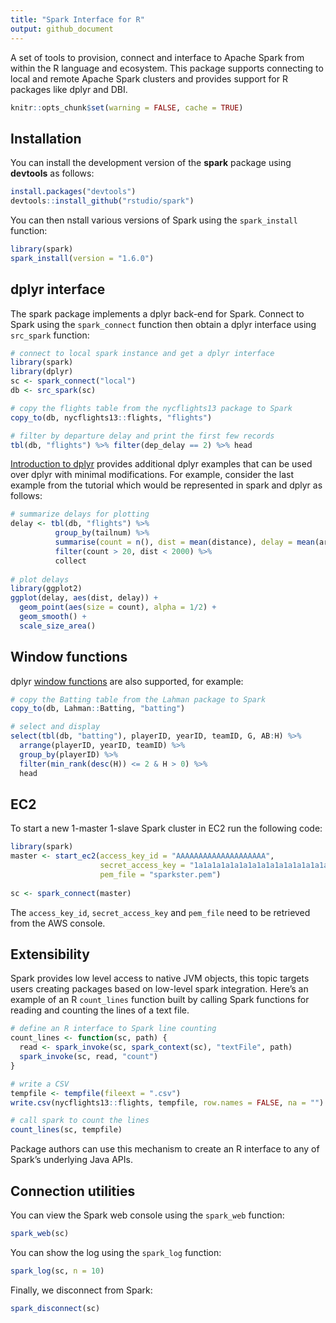 ```yaml
---
title: "Spark Interface for R"
output: github_document
---
```


A set of tools to provision, connect and interface to Apache Spark from within the R language and ecosystem. This package supports connecting to local and remote Apache Spark clusters and provides support for R packages like dplyr and DBI.

```r
knitr::opts_chunk$set(warning = FALSE, cache = TRUE)
```

## Installation

You can install the development version of the **spark** package using **devtools** as follows:

```r
install.packages("devtools")
devtools::install_github("rstudio/spark")
```

You can then nstall various versions of Spark using the `spark_install` function:

```r
library(spark)
spark_install(version = "1.6.0")
```


## dplyr interface

The spark package implements a dplyr back-end for Spark. Connect to Spark using the `spark_connect` function then obtain a dplyr interface using `src_spark` function:

```r
# connect to local spark instance and get a dplyr interface
library(spark)
library(dplyr)
sc <- spark_connect("local")
db <- src_spark(sc)

# copy the flights table from the nycflights13 package to Spark
copy_to(db, nycflights13::flights, "flights")

# filter by departure delay and print the first few records
tbl(db, "flights") %>% filter(dep_delay == 2) %>% head
```

[Introduction to dplyr](https://cran.rstudio.com/web/packages/dplyr/vignettes/introduction.html) provides additional dplyr examples that can be used over dplyr with minimal modifications. For example, consider the last example from the tutorial which would be represented in spark and dplyr as follows:

```r
# summarize delays for plotting
delay <- tbl(db, "flights") %>% 
          group_by(tailnum) %>%
          summarise(count = n(), dist = mean(distance), delay = mean(arr_delay)) %>%
          filter(count > 20, dist < 2000) %>%
          collect
    
# plot delays
library(ggplot2)
ggplot(delay, aes(dist, delay)) +
  geom_point(aes(size = count), alpha = 1/2) +
  geom_smooth() +
  scale_size_area()
```


## Window functions

dplyr [window functions](https://cran.r-project.org/web/packages/dplyr/vignettes/window-functions.html) are also supported, for example:

```r
# copy the Batting table from the Lahman package to Spark
copy_to(db, Lahman::Batting, "batting")

# select and display 
select(tbl(db, "batting"), playerID, yearID, teamID, G, AB:H) %>%
  arrange(playerID, yearID, teamID) %>%
  group_by(playerID) %>%
  filter(min_rank(desc(H)) <= 2 & H > 0) %>%
  head
```


## EC2

To start a new 1-master 1-slave Spark cluster in EC2 run the following code:

```r
library(spark)
master <- start_ec2(access_key_id = "AAAAAAAAAAAAAAAAAAAA",
                    secret_access_key = "1a1a1a1a1a1a1a1a1a1a1a1a1a1a1a1a1a1a1a1",
                    pem_file = "sparkster.pem")
          
sc <- spark_connect(master)
```

The `access_key_id`, `secret_access_key` and `pem_file` need to be retrieved from the AWS console.


## Extensibility

Spark provides low level access to native JVM objects, this topic targets users creating packages based on low-level spark integration. Here's an example of an R `count_lines` function built by calling Spark functions for reading and counting the lines of a text file.

```r
# define an R interface to Spark line counting
count_lines <- function(sc, path) {
  read <- spark_invoke(sc, spark_context(sc), "textFile", path)
  spark_invoke(sc, read, "count")
}

# write a CSV 
tempfile <- tempfile(fileext = ".csv")
write.csv(nycflights13::flights, tempfile, row.names = FALSE, na = "")

# call spark to count the lines
count_lines(sc, tempfile)
```

Package authors can use this mechanism to create an R interface to any of Spark's underlying Java APIs.


## Connection utilities

You can view the Spark web console using the `spark_web` function:

```r
spark_web(sc)
```

You can show the log using the `spark_log` function:

```r
spark_log(sc, n = 10)
```

Finally, we disconnect from Spark:

```r
spark_disconnect(sc)
```




